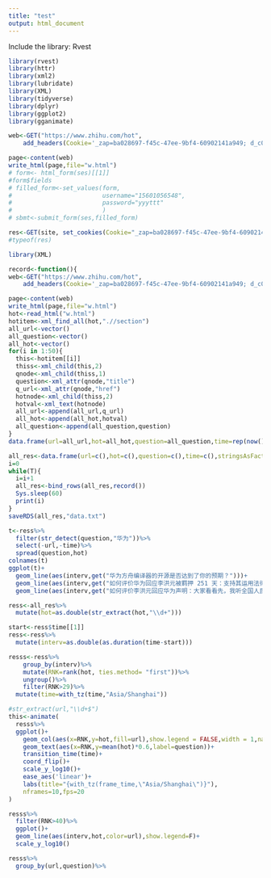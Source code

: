 ```yaml
---
title: "test"
output: html_document
---
```

Include the library: Rvest
```r
library(rvest)
library(httr)
library(xml2)
library(lubridate)
library(XML)
library(tidyverse)
library(dplyr)
library(ggplot2)
library(gganimate)
```

```r
web<-GET("https://www.zhihu.com/hot",
    add_headers(Cookie='_zap=ba028697-f45c-47ee-9bf4-60902141a949; d_c0=\"AHBvJBT_cRCPTs3sDJ-iFixOV72xVx-OigE=|1575308075\"; capsion_ticket=\"2|1:0|10:1575308079|14:capsion_ticket|44:Y2FiM2Q5ODE2ZmUwNDI0OTg1MDdlMzZiMzc3MDY5NzQ=|d5c2634ba53485e19ef6384d22fc883cc127784daeae732eb66cefdbabb8fb74\"; z_c0=\"2|1:0|10:1575308080|4:z_c0|92:Mi4xa2NtRUF3QUFBQUFBY0c4a0ZQOXhFQ1lBQUFCZ0FsVk5NSm5TWGdBM1NKU0kzSFRfVDZuR3BuVi1va2lIUTZGcGt3|7f3cf33518b7eda83d1b88360004ec805b23021ec18821bdb04cb5dd63bb87f6\"; tshl=; tst=h; _xsrf=ILBlhPraMwjZifSYLerLYEGZGOLTlv1w; q_c1=081981cdff5447c58c0a152b2c24f7bd|1575336846000|1575336846000; Hm_lvt_98beee57fd2ef70ccdd5ca52b9740c49=1575309663,1575336591,1575336973,1575337062; tgw_l7_route=d9073c2db8fd446afafd830a80e5db8c; Hm_lpvt_98beee57fd2ef70ccdd5ca52b9740c49=1575338283'))

page<-content(web)
write_html(page,file="w.html")
# form<- html_form(ses)[[1]]
#form$fields
# filled_form<-set_values(form,
#                         username="15601056548",
#                         password="yyyttt"
#                         )
# sbmt<-submit_form(ses,filled_form)
```

```r
res<-GET(site, set_cookies(Cookie="_zap=ba028697-f45c-47ee-9bf4-60902141a949; _xsrf=6196b82d-c56d-4860-9638-361760118cc2; d_c0=\"AHBvJBT_cRCPTs3sDJ-iFixOV72xVx-OigE=|1575308075\"; tshl=; tst=h; tgw_l7_route=fd63c3ae6724333eae94c71ab6d69628; Hm_lvt_98beee57fd2ef70ccdd5ca52b9740c49=1575306056,1575306183,1575306997,1575309264; Hm_lpvt_98beee57fd2ef70ccdd5ca52b9740c49=1575309264"))
#typeof(res)

```
```r
library(XML)
```

```r
record<-function(){
web<-GET("https://www.zhihu.com/hot",
    add_headers(Cookie='_zap=ba028697-f45c-47ee-9bf4-60902141a949; d_c0=\"AHBvJBT_cRCPTs3sDJ-iFixOV72xVx-OigE=|1575308075\"; capsion_ticket=\"2|1:0|10:1575308079|14:capsion_ticket|44:Y2FiM2Q5ODE2ZmUwNDI0OTg1MDdlMzZiMzc3MDY5NzQ=|d5c2634ba53485e19ef6384d22fc883cc127784daeae732eb66cefdbabb8fb74\"; z_c0=\"2|1:0|10:1575308080|4:z_c0|92:Mi4xa2NtRUF3QUFBQUFBY0c4a0ZQOXhFQ1lBQUFCZ0FsVk5NSm5TWGdBM1NKU0kzSFRfVDZuR3BuVi1va2lIUTZGcGt3|7f3cf33518b7eda83d1b88360004ec805b23021ec18821bdb04cb5dd63bb87f6\"; tshl=; tst=h; _xsrf=ILBlhPraMwjZifSYLerLYEGZGOLTlv1w; q_c1=081981cdff5447c58c0a152b2c24f7bd|1575336846000|1575336846000; Hm_lvt_98beee57fd2ef70ccdd5ca52b9740c49=1575309663,1575336591,1575336973,1575337062; tgw_l7_route=d9073c2db8fd446afafd830a80e5db8c; Hm_lpvt_98beee57fd2ef70ccdd5ca52b9740c49=1575338283'))

page<-content(web)
write_html(page,file="w.html")
hot<-read_html("w.html")
hotitem<-xml_find_all(hot,".//section")
all_url<-vector()
all_question<-vector()
all_hot<-vector()
for(i in 1:50){
  this<-hotitem[[i]]
  thiss<-xml_child(this,2)
  qnode<-xml_child(thiss,1)
  question<-xml_attr(qnode,"title")
  q_url<-xml_attr(qnode,"href")
  hotnode<-xml_child(thiss,2)
  hotval<-xml_text(hotnode)
  all_url<-append(all_url,q_url)
  all_hot<-append(all_hot,hotval)
  all_question<-append(all_question,question)
}
data.frame(url=all_url,hot=all_hot,question=all_question,time=rep(now(),50),stringsAsFactors = F)}

```

```r
all_res<-data.frame(url=c(),hot=c(),question=c(),time=c(),stringsAsFactors = F)
i=0
while(T){
  i=i+1
  all_res<-bind_rows(all_res,record())
  Sys.sleep(60)
  print(i)
}
saveRDS(all_res,"data.txt")
```
```r
t<-ress%>%
  filter(str_detect(question,"华为"))%>%
  select(-url,-time)%>%
  spread(question,hot)
colnames(t)
ggplot(t)+
  geom_line(aes(interv,get("华为方舟编译器的开源是否达到了你的预期？")))+
  geom_line(aes(interv,get("如何评价华为回应李洪元被羁押 251 天：支持其运用法律武器维权？")))+
  geom_line(aes(interv,get("如何评价李洪元回应华为声明：大家看看先，我听全国人民的？")))

```



```r
ress<-all_res%>%
  mutate(hot=as.double(str_extract(hot,"\\d+")))
```

```r
start<-ress$time[[1]]
ress<-ress%>%
  mutate(interv=as.double(as.duration(time-start)))
```


```r
resss<-ress%>%
    group_by(interv)%>%
    mutate(RNK=rank(hot, ties.method= "first"))%>%
    ungroup()%>%
    filter(RNK>29)%>%
  mutate(time=with_tz(time,"Asia/Shanghai"))
```

```r
#str_extract(url,"\\d+$")
this<-animate(
  resss%>%
  ggplot()+
    geom_col(aes(x=RNK,y=hot,fill=url),show.legend = FALSE,width = 1,na.rm=F)+
    geom_text(aes(x=RNK,y=mean(hot)*0.6,label=question))+
    transition_time(time)+
    coord_flip()+
    scale_y_log10()+
    ease_aes('linear')+
    labs(title="{with_tz(frame_time,\"Asia/Shanghai\")}"),
    nframes=10,fps=20
)
```
```r
resss%>%
  filter(RNK>40)%>%
  ggplot()+
  geom_line(aes(interv,hot,color=url),show.legend=F)+
  scale_y_log10()
```

```r
resss%>%
  group_by(url,question)%>%
  
  
```

